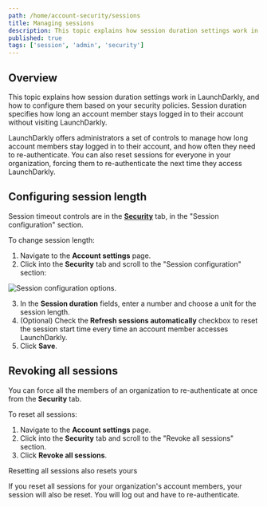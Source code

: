 ```yaml
---
path: /home/account-security/sessions
title: Managing sessions
description: This topic explains how session duration settings work in LaunchDarkly, and how to configure them. LaunchDarkly offers administrators a set of controls to manage how long account members stay logged in to their account, and how often they need to re-authenticate. You can also reset sessions for everyone in your organization.
published: true
tags: ['session', 'admin', 'security']
---
```


## Overview

This topic explains how session duration settings work in LaunchDarkly, and how to configure them based on your security policies. Session duration specifies how long an account member stays logged in to their account without visiting LaunchDarkly.

LaunchDarkly offers administrators a set of controls to manage how long account members stay logged in to their account, and how often they need to re-authenticate. You can also reset sessions for everyone in your organization, forcing them to re-authenticate the next time they access LaunchDarkly.

## Configuring session length

Session timeout controls are in the [**Security**](https://app.launchdarkly.com/settings/#security) tab, in the "Session configuration" section.

To change session length:

1. Navigate to the **Account settings** page.
2. Click into the **Security** tab and scroll to the "Session configuration" section:

![Session configuration options.](settings-security-session-config.png)


3. In the **Session duration** fields, enter a number and choose a unit for the session length.
4. (Optional) Check the **Refresh sessions automatically** checkbox to reset the session start time every time an account member accesses LaunchDarkly.
5. Click **Save**.

## Revoking all sessions

You can force all the members of an organization to re-authenticate at once from the **Security** tab.

To reset all sessions:

1. Navigate to the **Account settings** page.
2. Click into the **Security** tab and scroll to the "Revoke all sessions" section.
3. Click **Revoke all sessions**.

<Callout intent="alert">
<CalloutTitle>Resetting all sessions also resets yours</CalloutTitle>
<CalloutDescription>

If you reset all sessions for your organization's account members, your session will also be reset. You will log out and have to re-authenticate.

</CalloutDescription>
</Callout>
